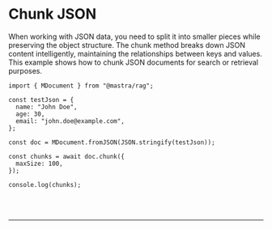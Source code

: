 
# Chunk JSON

When working with JSON data, you need to split it into smaller pieces while preserving the object structure. The chunk method breaks down JSON content intelligently, maintaining the relationships between keys and values. This example shows how to chunk JSON documents for search or retrieval purposes.

```tsx copy
import { MDocument } from "@mastra/rag";

const testJson = {
  name: "John Doe",
  age: 30,
  email: "john.doe@example.com",
};

const doc = MDocument.fromJSON(JSON.stringify(testJson));

const chunks = await doc.chunk({
  maxSize: 100,
});

console.log(chunks);
```

<br />
<br />
<hr className="dark:border-[#404040] border-gray-300" />
<br />
<br />
<GithubLink
  link={
    "https://github.com/mastra-ai/mastra/blob/main/examples/basics/rag/chunk-json"
  }
/>
